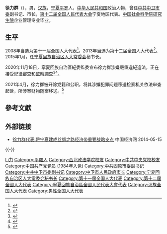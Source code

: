 '''徐力群'''（{{bd|1959年|5月||catIdx=Xu徐}}），男，[[汉族|汉族]]，[[宁夏回族自治区|宁夏]][[平罗县|平罗]]人，[[中华人民共和国|中华人民共和国]]政治人物，曾任[[中共中卫市委|中共中卫市委]]副书记、市长，[[第十二届全国人民代表大会|第十二届全国人民代表大会]]宁夏地区代表。[[中国社会科学院研究生院|中国社会科学院研究生院]]企业管理专业毕业。

== 生平 ==
2008年当选为第十一届全国人大代表<ref>{{cite news|title=全国人大代表信息-徐力群|url=http://210.82.31.1:8084/delegate/viewDelegate.action?dbid=112597|accessdate=2013-04-05|newspaper=全国人大网|archiveurl=https://web.archive.org/web/20150116202126/http://www.npc.gov.cn/delegate/viewDelegate.action?dbid=112597|archivedate=2015-01-16|dead-url=yes}}</ref>。2013年当选为第十二届全国人大代表<ref>{{cite news|title=全国人大代表信息-徐力群|url=http://210.82.31.1:8084/delegate/viewDelegate.action?dbid=122596|accessdate=2013-04-05|newspaper=全国人大网|archiveurl=https://web.archive.org/web/20140528032536/http://www.npc.gov.cn/delegate/viewDelegate.action?dbid=122596|archivedate=2014-05-28|dead-url=yes}}</ref>。2015年1月，任[[宁夏回族自治区人民代表大会常务委员会|宁夏回族自治区人大常委会]]秘书长。

2020年11月18日，寧夏回族自治區紀委監委宣布徐力群涉嫌嚴重違紀違法，正在接受[[中国共产党中央纪律检查委员会|紀律審查]]和[[中华人民共和国国家监察委员会|監察調查]]<ref>{{cite news|url=http://www.nxjjjc.gov.cn/xbnxjw/xxgk/jlsc/zzqjlsc/202011/t20201118_244674.html|title=宁夏回族自治区人大常委会党组成员、秘书长，机关党组书记徐力群涉嫌严重违纪违法接受纪律审查和监察调查|work=宁夏纪委监委网站|date=2020-11-18|accessdate=2020-11-18|archive-date=2021-04-17|archive-url=https://web.archive.org/web/20210417045652/http://www.nxjjjc.gov.cn/xbnxjw/xxgk/jlsc/zzqjlsc/202011/t20201118_244674.html}}</ref><ref>{{cite news|url=http://www.ccdi.gov.cn/yaowen/202011/t20201118_230271.html|title=宁夏回族自治区人大常委会秘书长徐力群接受审查调查|work=中央纪委国家监委网站|date=2020-11-18|accessdate=2020-11-18|archive-date=2020-11-27|archive-url=https://web.archive.org/web/20201127101436/http://www.ccdi.gov.cn/yaowen/202011/t20201118_230271.html}}</ref>。

2021年4月，徐力群被开除党籍和公职，将其涉嫌犯罪问题移送检察机关依法审查起诉，所涉案财物随案移送。<ref>{{Cite news|title=宁夏回族自治区人大常委会原党组成员、秘书长，机关党组书记徐力群被开除党籍和公职|url=http://fanfu.people.com.cn/n1/2021/0428/c64371-32090187.html|agency=中国共产党新闻网|date=2021-04-28|accessdate=2021-05-02|archive-date=2021-04-28|archive-url=https://web.archive.org/web/20210428040719/http://fanfu.people.com.cn/n1/2021/0428/c64371-32090187.html|dead-url=no}}</ref>

== 參考文獻 ==
{{reflist}}

== 外部链接 ==
* [http://www.ce.cn/xwzx/gnsz/zg/201403/10/t20140310_2450406.shtml 徐力群代表:将宁夏建成丝绸之路经济带重要战略支点] {{Wayback|url=http://www.ce.cn/xwzx/gnsz/zg/201403/10/t20140310_2450406.shtml |date=20190816134754 }} 中国经济网 2014-05-15

{{-}}
{{start box}}
{{s-gov|prc}}
{{s-before|[[李锐_(1957年)|李锐]]}}
{{s-title|[[中卫市人民政府|中卫市人民政府]]市长|2007年6月－2015年1月}}
{{s-after|[[万新恒|万新恒]]}}
{{s-par|prc-lpc}}
{{s-before|[[袁进琳|袁进琳]]}}
{{s-title|[[宁夏回族自治区人民代表大会常务委员会|宁夏回族自治区人大常委会]]秘书长|2015年1月－2021年1月}}
{{s-after|[[王文宇|王文宇]]}}
{{end box}}

{{中共十九大以来的反腐败工作}}

{{Authority control}}
{{DEFAULTSORT:Xu徐}}
[[Category:徐姓|Li力]]
[[Category:平羅人|Category:平羅人]]
[[Category:西北政法学院校友|Category:西北政法学院校友]]
[[Category:中共中央党校校友|Category:中共中央党校校友]]
[[Category:中国共产党党员_(1984年入党)|Category:中国共产党党员 (1984年入党)]]
[[Category:中共固原市委副书记|Category:中共固原市委副书记]]
[[Category:中共中卫市委副书记|Category:中共中卫市委副书记]]
[[Category:中卫市人民政府市长|Category:中卫市人民政府市长]]
[[Category:宁夏回族自治区人大常委会秘书长|Category:宁夏回族自治区人大常委会秘书长]]
[[Category:第十一届全国人大代表|Category:第十一届全国人大代表]]
[[Category:第十二屆全國人大代表|Category:第十二屆全國人大代表]]
[[Category:寧夏回族自治區全國人民代表大會代表|Category:寧夏回族自治區全國人民代表大會代表]]
[[Category:汉族全国人大代表|Category:汉族全国人大代表]]
[[Category:男性全国人大代表|Category:男性全国人大代表]]